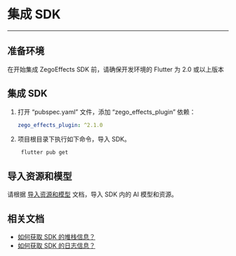 # 集成 SDK 

--- 

## 准备环境  

在开始集成 ZegoEffects SDK 前，请确保开发环境的 Flutter 为 2.0 或以上版本

## 集成 SDK  


1. 打开 “pubspec.yaml” 文件，添加 “zego_effects_plugin” 依赖：
    ```yaml title="pubspec.yaml"
    zego_effects_plugin: ^2.1.0
    ``` 

2. 项目根目录下执行如下命令，导入 SDK。
    ```bash title="Terminal"
     flutter pub get
    ```

## 导入资源和模型

请根据 [导入资源和模型](./Import%20Resources%20and%20Models.mdx) 文档，导入 SDK 内的 AI 模型和资源。

## 相关文档

- [如何获取 SDK 的堆栈信息？](https://doc-zh.zego.im/faq/AI_Stack)
- [如何获取 SDK 的日志信息？](https://doc-zh.zego.im/faq/AI_log)
